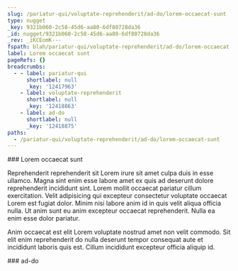 ```yaml
---
slug: /pariatur-qui/voluptate-reprehenderit/ad-do/lorem-occaecat-sunt
type: nugget
_key: 9321b060-2c58-45d6-aa80-6df80728da36
_id: nugget/9321b060-2c58-45d6-aa80-6df80728da36
_rev: _iKCEomK---
fspath: blah/pariatur-qui/voluptate-reprehenderit/ad-do/lorem-occaecat-sunt.md
label: Lorem occaecat sunt
pageRefs: {}
breadcrumbs:
  - - label: pariatur-qui
      shortlabel: null
      _key: '12417963'
    - label: voluptate-reprehenderit
      shortlabel: null
      _key: '12418863'
    - label: ad-do
      shortlabel: null
      _key: '12418875'
paths:
  - /pariatur-qui/voluptate-reprehenderit/ad-do/lorem-occaecat-sunt
---
```


<NuggetArea>
<Nugget slug="/pariatur-qui/voluptate-reprehenderit/ad-do/lorem-occaecat-sunt" type="nugget" _key="9321b060-2c58-45d6-aa80-6df80728da36" _id="nugget/9321b060-2c58-45d6-aa80-6df80728da36" _rev="_iKCEomK---" fspath="blah/pariatur-qui/voluptate-reprehenderit/ad-do/lorem-occaecat-sunt.md" label="Lorem occaecat sunt" paths="/pariatur-qui/voluptate-reprehenderit/ad-do/lorem-occaecat-sunt">
<NuggetBody>
### Lorem occaecat sunt

Reprehenderit reprehenderit sit Lorem irure sit amet culpa duis in esse ullamco. Magna sint enim esse labore amet ex quis ad deserunt dolore reprehenderit incididunt sint. Lorem mollit occaecat pariatur cillum exercitation. Velit adipisicing qui excepteur consectetur voluptate occaecat Lorem est fugiat dolor. Minim nisi labore anim id in quis velit aliqua officia nulla. Ut anim sunt eu anim excepteur occaecat reprehenderit. Nulla ea enim esse dolor pariatur.

Anim occaecat est elit Lorem voluptate nostrud amet non velit commodo. Sit elit enim reprehenderit do nulla deserunt tempor consequat aute et incididunt laboris quis est. Cillum incididunt excepteur officia aliquip id.

</NuggetBody>
<Breadcrumbs>
<Crumbs>
<Crumb _key="12417963" label="pariatur-qui" /><Crumb _key="12418863" label="voluptate-reprehenderit" /><Crumb _key="12418875" label="ad-do" />
</Crumbs>
</Breadcrumbs>
</Nugget>

<NuggetsInbound>
</NuggetsInbound>
<NuggetsOutbound>
</NuggetsOutbound>
</NuggetArea>
<PassagesInbound>
<Passage direction="inbound" type="passage" _key="12418875" _id="passage/12418875" _rev="_iKCEomG--_" label="ad-do" passage="ad-do" fspath="blah/pariatur-qui/voluptate-reprehenderit/ad-do" paths="/pariatur-qui/voluptate-reprehenderit/ad-do" slug="/pariatur-qui/voluptate-reprehenderit/ad-do">
<NuggetBody>
### ad-do

</NuggetBody>
<Breadcrumbs>
<Crumbs>
<Crumb _key="12417963" label="pariatur-qui" /><Crumb _key="12418863" label="voluptate-reprehenderit" />
</Crumbs>
</Breadcrumbs>
</Passage>

</PassagesInbound>
<PassagesOutbound>
</PassagesOutbound>